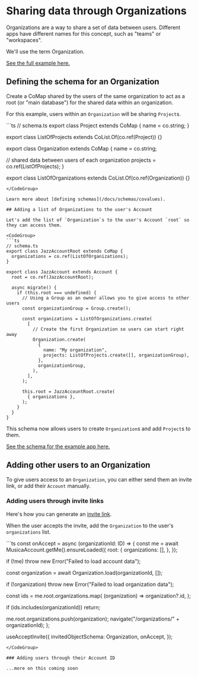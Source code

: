 

# Sharing data through Organizations

Organizations are a way to share a set of data between users.
Different apps have different names for this concept, such as "teams" or "workspaces".

We'll use the term Organization.

[See the full example here.](https://github.com/garden-co/jazz/tree/main/examples/organization)

## Defining the schema for an Organization

Create a CoMap shared by the users of the same organization to act as a root (or "main database") for the shared data within an organization.

For this example, users within an `Organization` will be sharing `Project`s.

<CodeGroup>
```ts
// schema.ts
export class Project extends CoMap {
  name = co.string;
}

export class ListOfProjects extends CoList.Of(co.ref(Project)) {}

export class Organization extends CoMap {
  name = co.string;

  // shared data between users of each organization
  projects = co.ref(ListOfProjects);
}

export class ListOfOrganizations extends CoList.Of(co.ref(Organization)) {}
```
</CodeGroup>

Learn more about [defining schemas](/docs/schemas/covalues).

## Adding a list of Organizations to the user's Account

Let's add the list of `Organization`s to the user's Account `root` so they can access them.

<CodeGroup>
```ts
// schema.ts
export class JazzAccountRoot extends CoMap {
  organizations = co.ref(ListOfOrganizations);
}

export class JazzAccount extends Account {
  root = co.ref(JazzAccountRoot);

  async migrate() {
    if (this.root === undefined) {
      // Using a Group as an owner allows you to give access to other users
      const organizationGroup = Group.create();

      const organizations = ListOfOrganizations.create(
        [
          // Create the first Organization so users can start right away
          Organization.create(
            {
              name: "My organization",
              projects: ListOfProjects.create([], organizationGroup),
            },
            organizationGroup,
          ),
        ],
      );

      this.root = JazzAccountRoot.create(
        { organizations },
      );
    }
  }
}
```
</CodeGroup>

This schema now allows users to create `Organization`s and add `Project`s to them.

[See the schema for the example app here.](https://github.com/garden-co/jazz/blob/main/examples/organization/src/schema.ts)

## Adding other users to an Organization

To give users access to an `Organization`, you can either send them an invite link, or
add their `Account` manually.

### Adding users through invite links

Here's how you can generate an [invite link](/docs/groups/sharing#invites).

When the user accepts the invite, add the `Organization` to the user's `organizations` list.

<CodeGroup>
```ts
const onAccept = async (organizationId: ID<Organization>) => {
  const me = await MusicaAccount.getMe().ensureLoaded({
    root: {
      organizations: [],
    },
  });

  if (!me) throw new Error("Failed to load account data");

  const organization = await Organization.load(organizationId, []);

  if (!organization) throw new Error("Failed to load organization data");

  const ids = me.root.organizations.map(
    (organization) => organization?.id,
  );

  if (ids.includes(organizationId)) return;

  me.root.organizations.push(organization);
  navigate("/organizations/" + organizationId);
};

useAcceptInvite({
  invitedObjectSchema: Organization,
  onAccept,
});
```
</CodeGroup>

### Adding users through their Account ID

...more on this coming soon
